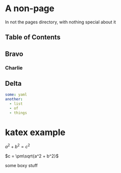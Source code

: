 
# A non-page

In not the pages directory, with nothing special about it

## Table of Contents

## Bravo

### Charlie

## Delta

```yaml
some: yaml
another:
  - list
  - of
  - things
```

# katex example

$a^2 + b^2 = c^2$

$c = \pm\sqrt{a^2 + b^2}$


<Box>some boxy stuff</Box>
